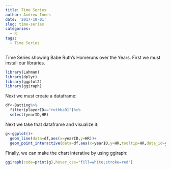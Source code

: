 ```yaml
---
title: Time Series
author: Andrew Innes
date: '2017-10-01'
slug: time-series
categories:
  - R
tags:
  - Time Series
---
```


Time Series showing Babe Ruth's Homeruns over the Years.
First we must install our libraries.

```r
library(Lahman)
library(dplyr)
library(ggplot2)
library(ggiraph)
```

Next we must create a dataframe:

```r
df<-Batting%>%
  filter(playerID=="ruthba01")%>%
  select(yearID,HR)

```

Next we take that dataframe and visualize it:

```r
g<-ggplot()+
  geom_line(data=df,aes(x=yearID,y=HR))+
  geom_point_interactive(data=df,aes(x=yearID,y=HR,tooltip=HR,data_id=yearID))
```

Finally, we can make the chart interative by using ggiraph:

```r
ggiraph(code=print(g),hover_css="fill=white;stroke=red")
```





